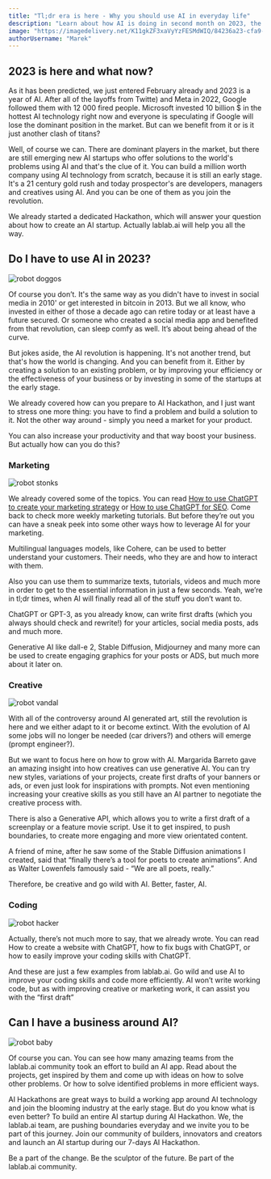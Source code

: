 ```yaml
---
title: "Tl;dr era is here - Why you should use AI in everyday life"
description: "Learn about how AI is doing in second month on 2023, the year of AI"
image: "https://imagedelivery.net/K11gkZF3xaVyYzFESMdWIQ/84236a23-cfa9-4d17-fc2e-df3eabeb8100/full"
authorUsername: "Marek"
--- 
```


## 2023 is here and what now?

As it has been predicted, we just entered February already and 2023 is a year of AI. After all of the layoffs from Twitte) and Meta in 2022, Google followed them with 12 000 fired people. Microsoft invested 10 billion $ in the hottest AI technology right now and everyone is speculating if Google will lose the dominant position in the market. But can we benefit from it or is it just another clash of titans?

Well, of course we can. There are dominant players in the market, but there are still emerging new AI startups who offer solutions to the world's problems using AI and that's the clue of it. You can build a million worth company using AI technology from scratch, because it is still an early stage. It's a 21 century gold rush and today prospector's are developers, managers and creatives using AI. And you can be one of them as you join the revolution. 

We already started a dedicated Hackathon, which will answer your question about how to create an AI startup. Actually lablab.ai will help you all the way.


## Do I have to use AI in 2023?

<Img src="https://imagedelivery.net/K11gkZF3xaVyYzFESMdWIQ/5a069da1-636c-4070-0f82-dd4535234a00/full" alt="robot doggos" />


Of course you don’t. It's the same way as you didn't have to invest in social media in 2010' or  get interested in bitcoin in 2013. But we all know, who invested in either of those a decade ago can retire today or at least have a future secured. Or someone who created a social media app and benefited from that revolution, can sleep comfy as well. It’s about being ahead of the curve.

But jokes aside, the AI revolution is happening. It's not another trend, but that's how the world is changing. And you can benefit from it. Either by creating a solution to an existing problem, or by improving your efficiency or the effectiveness of your business or by investing in some of the startups at the early stage.

We already covered how can you prepare to AI Hackathon, and I just want to stress one more thing: you have to find a problem and build a solution to it. Not the other way around - simply you need a market for your product.

You can also increase your productivity and that way boost your business. But actually how can you do this?


### Marketing

<Img src="https://imagedelivery.net/K11gkZF3xaVyYzFESMdWIQ/18603855-4cef-4536-80d2-9b608525db00/full" alt="robot stonks" />


We already covered some of the topics. You can read [How to use ChatGPT to create your marketing strategy](https://lablab.ai/t/chatgpt-tutorial-how-to-use-chatgpt-to-create-your-marketing-strategy) or  [How to use ChatGPT for SEO](https://lablab.ai/t/chatgpt-tutorial-how-to-use-chatgpt-for-seo). Come back to check more weekly marketing tutorials. But before they’re out you can have a sneak peek into some other ways how to leverage AI for your marketing.

Multilingual languages models, like Cohere, can be used to better understand your customers. Their needs, who they are and how to interact with them.

Also you can use them to summarize texts, tutorials, videos and much more in order to get to the essential information in just a few seconds. Yeah, we’re in tl;dr times, when AI will finally read all of the stuff you don’t want to.

ChatGPT or GPT-3, as you already know, can write first drafts (which you always should check and rewrite!) for your articles, social media posts, ads and much more.

Generative AI like dall-e 2, Stable Diffusion, Midjourney and many more can be used to create engaging graphics for your posts or ADS, but much more about it later on.


### Creative

<Img src="https://imagedelivery.net/K11gkZF3xaVyYzFESMdWIQ/a7cb6a64-fe43-49ba-b31c-5d21f318a100/full" alt="robot vandal" />


With all of the controversy around AI generated art, still the revolution is here and we either adapt to it or become extinct. With the evolution of AI some jobs will no longer be needed (car drivers?) and others will emerge (prompt engineer?).

But we want to focus here on how to grow with AI. Margarida Barreto gave an amazing insight into how creatives can use generative AI. You can try new styles, variations of your projects, create first drafts of your banners or ads, or even just look for inspirations with prompts. Not even mentioning increasing your creative skills as you still have an AI partner to negotiate the creative process with.

There is also a Generative API, which allows you to write a first draft of a screenplay or a feature movie script. Use it to get inspired, to push boundaries, to create more engaging and more view orientated content. 

A friend of mine, after he saw some of the Stable Diffusion animations I created, said that “finally there’s a tool for poets to create animations”.  And as Walter Lowenfels famously said - “We are all poets, really.” 

Therefore, be creative and go wild with AI. Better, faster, AI.


### Coding

<Img src="https://imagedelivery.net/K11gkZF3xaVyYzFESMdWIQ/a4c08543-85f0-4575-ea88-15480468ba00/full" alt="robot hacker" />


Actually, there’s not much more to say, that we already wrote. You can read How to create a website with ChatGPT, how to fix bugs with ChatGPT, or how to easily improve your coding skills with ChatGPT. 

And these are just a few examples from lablab.ai. Go wild and use AI to improve your coding skills and code more efficiently. AI won’t write working code, but as with improving creative or marketing work, it can assist you with the “first draft”


## Can I have a business around AI?

<Img src="https://imagedelivery.net/K11gkZF3xaVyYzFESMdWIQ/cefdb731-3fe7-45b9-3bb2-196e0fed7500/full" alt="robot baby" />


Of course you can. You can see how many amazing teams from the lablab.ai community took an effort to build an AI app. Read about the projects, get inspired by them and come up with ideas on how to solve other problems. Or how to solve identified problems in more efficient ways.

AI Hackathons are great ways to build a working app around AI technology and join the blooming industry at the early stage. But do you know what is even better? To build an entire AI startup during AI Hackathon. We, the lablab.ai team, are pushing boundaries everyday and we invite you to be part of this journey. Join our community of builders, innovators and creators and launch an AI startup during our 7-days AI Hackathon.

Be a part of the change. Be the sculptor of the future. Be part of the lablab.ai community.
